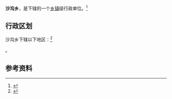 {{中国乡级行政区|63/25/25/200/000}}

'''沙沟乡'''，是{{PRC admin/fullname|63/25/25/200/000|3}}下辖的一个[[乡镇|乡镇]]级行政单位。<ref>{{PRC admin/ref sgc|{{PRC admin/parent|63/25/25/200/000}}}}</ref>

== 行政区划 ==

沙沟乡下辖以下地区：<ref>{{PRC admin/ref sgc|63/25/25/200/000}}</ref>

{{PRC admin/children|63/25/25/200/000}}。

== 参考资料 ==

{{reflist}}

{{PRC admin/navcat|63/25/25/200/000}}
{{青海行政区划小作品}}